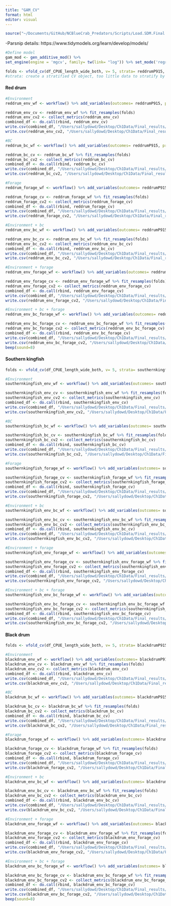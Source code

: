 ```yaml
---
title: "GAM_CV"
format: html
editor: visual
---
```


```r
source("~/Documents/GitHub/NCBlueCrab_Predators/Scripts/Load.SDM.Final.R")
```

-Parsnip details: https://www.tidymodels.org/learn/develop/models/

```r
#Define model 
gam_mod <- gen_additive_mod() %>%
set_engine(engine = 'mgcv', family= tw(link= "log")) %>% set_mode('regression')
```

```r
folds <- vfold_cv(df_CPUE_length_wide_both, v= 5, strata= reddrumP915, repeats= 100) #5 fold cross-validation repeated 100 times on the dataset
#strata: create a stratified CV object, too little data to stratify by Year 
```

#### Red drum

```r
#Environment
reddrum_env_wf <- workflow() %>% add_variables(outcomes= reddrumP915, predictors= c(avgdepth, avgssal, avgstemp, avgsdo, NoFishRest)) %>% add_model(gam_mod, formula= reddrumP915 ~ s(avgdepth) + s(avgssal) + s(avgstemp) + s(avgsdo) + s(NoFishRest)) %>% fit(data= df_CPUE_length_wide_both) 

reddrum_env_cv <- reddrum_env_wf %>% fit_resamples(folds)
reddrum_env_cv2 <- collect_metrics(reddrum_env_cv)
combined_df <- do.call(rbind, reddrum_env_cv)
write.csv(combined_df, "/Users/sallydowd/Desktop/Ch1Data/Final_results/GAMs/CV/reddrum_env_cv.csv")
write.csv(reddrum_env_cv2, "/Users/sallydowd/Desktop/Ch1Data/Final_results/GAMs/CV/Summary/reddrum_env_cv2.csv")

#BC
reddrum_bc_wf <- workflow() %>% add_variables(outcomes= reddrumP915, predictors= c(smallbluecrabP120)) %>% add_model(gam_mod, formula= reddrumP915 ~ s(log(smallbluecrabP120+1))) %>% fit(data= df_CPUE_length_wide_both) 

reddrum_bc_cv <- reddrum_bc_wf %>% fit_resamples(folds)
reddrum_bc_cv2 <- collect_metrics(reddrum_bc_cv)
combined_df <- do.call(rbind, reddrum_bc_cv)
write.csv(combined_df, "/Users/sallydowd/Desktop/Ch1Data/Final_results/GAMs/CV/reddrum_bc_cv.csv")
write.csv(reddrum_bc_cv2, "/Users/sallydowd/Desktop/Ch1Data/Final_results/GAMs/CV/Summary/reddrum_bc_cv2.csv")

#Forage
reddrum_forage_wf <- workflow() %>% add_variables(outcomes= reddrumP915, predictors= c(reddrumP915forageP915, reddrumP915forageP120)) %>% add_model(gam_mod, formula= reddrumP915 ~ s(log(reddrumP915forageP915+1)) + s(log(reddrumP915forageP120+1))) %>% fit(data= df_CPUE_length_wide_both) 

reddrum_forage_cv <- reddrum_forage_wf %>% fit_resamples(folds)
reddrum_forage_cv2 <- collect_metrics(reddrum_forage_cv)
combined_df <- do.call(rbind, reddrum_forage_cv)
write.csv(combined_df, "/Users/sallydowd/Desktop/Ch1Data/Final_results/GAMs/CV/reddrum_forage_cv.csv")
write.csv(reddrum_forage_cv2, "/Users/sallydowd/Desktop/Ch1Data/Final_results/GAMs/CV/Summary/reddrum_forage_cv2.csv")

#Environment + bc
reddrum_env_bc_wf <- workflow() %>% add_variables(outcomes= reddrumP915, predictors= c(avgdepth, avgssal, avgstemp, avgsdo, NoFishRest, smallbluecrabP120)) %>% add_model(gam_mod, formula= reddrumP915 ~ s(avgdepth) + s(avgssal) + s(avgstemp) + s(avgsdo) + s(NoFishRest) + s(log(smallbluecrabP120+1))) %>% fit(data= df_CPUE_length_wide_both) 

reddrum_env_bc_cv <- reddrum_env_bc_wf %>% fit_resamples(folds)
reddrum_env_bc_cv2 <- collect_metrics(reddrum_env_bc_cv)
combined_df <- do.call(rbind, reddrum_env_bc_cv)
write.csv(combined_df, "/Users/sallydowd/Desktop/Ch1Data/Final_results/GAMs/CV/reddrum_env_bc_cv.csv")
write.csv(reddrum_env_bc_cv2, "/Users/sallydowd/Desktop/Ch1Data/Final_results/GAMs/CV/Summary/reddrum_env_bc_cv2.csv")

#Environment + forage
reddrum_env_forage_wf <- workflow() %>% add_variables(outcomes= reddrumP915, predictors= c(avgdepth, avgssal, avgstemp, avgsdo, NoFishRest, reddrumP915forageP915, reddrumP915forageP120)) %>% add_model(gam_mod, formula= reddrumP915 ~ s(avgdepth) + s(avgssal) + s(avgstemp) + s(avgsdo) + s(NoFishRest) + s(log(reddrumP915forageP915+1)) + s(log(reddrumP915forageP120+1))) %>% fit(data= df_CPUE_length_wide_both) 

reddrum_env_forage_cv <- reddrum_env_forage_wf %>% fit_resamples(folds)
reddrum_env_forage_cv2 <- collect_metrics(reddrum_env_forage_cv)
combined_df <- do.call(rbind, reddrum_env_forage_cv)
write.csv(combined_df, "/Users/sallydowd/Desktop/Ch1Data/Final_results/GAMs/CV/reddrum_env_forage_cv.csv")
write.csv(reddrum_env_forage_cv2, "/Users/sallydowd/Desktop/Ch1Data/Final_results/GAMs/CV/Summary/reddrum_env_forage_cv2.csv")

#Environment + bc + forage 
reddrum_env_bc_forage_wf <- workflow() %>% add_variables(outcomes= reddrumP915, predictors= c(avgdepth, avgssal, avgstemp, avgsdo, NoFishRest, reddrumP915forageP915, reddrumP915forageP120, smallbluecrabP120)) %>% add_model(gam_mod, formula= reddrumP915 ~ s(avgdepth) + s(avgssal) + s(avgstemp) + s(avgsdo) + s(NoFishRest) + s(log(reddrumP915forageP915+1)) + s(log(reddrumP915forageP120+1)) + s(log(smallbluecrabP120+1))) %>% fit(data= df_CPUE_length_wide_both) 

reddrum_env_bc_forage_cv <- reddrum_env_bc_forage_wf %>% fit_resamples(folds)
reddrum_env_bc_forage_cv2 <- collect_metrics(reddrum_env_bc_forage_cv)
combined_df <- do.call(rbind, reddrum_env_bc_forage_cv)
write.csv(combined_df, "/Users/sallydowd/Desktop/Ch1Data/Final_results/GAMs/CV/reddrum_env_bc_forage_cv.csv")
write.csv(reddrum_env_bc_forage_cv2, "/Users/sallydowd/Desktop/Ch1Data/Final_results/GAMs/CV/Summary/reddrum_env_bc_forage_cv2.csv")
beep(sound=8)
```

#### Southern kingfish

```r
folds <- vfold_cv(df_CPUE_length_wide_both, v= 5, strata= southernkingfishP915, repeats= 100)
```

```r
#Environment
southernkingfish_env_wf <- workflow() %>% add_variables(outcomes= southernkingfishP915, predictors= c(avgdepth, avgssal, avgstemp, avgsdo, NoFishRest)) %>% add_model(gam_mod, formula= southernkingfishP915 ~ s(avgdepth) + s(avgssal) + s(avgstemp) + s(avgsdo) + s(NoFishRest)) %>% fit(data= df_CPUE_length_wide_both) 

southernkingfish_env_cv <- southernkingfish_env_wf %>% fit_resamples(folds)
southernkingfish_env_cv2 <- collect_metrics(southernkingfish_env_cv)
combined_df <- do.call(rbind, southernkingfish_env_cv)
write.csv(combined_df, "/Users/sallydowd/Desktop/Ch1Data/Final_results/GAMs/CV/southernkingfish_env_cv.csv")
write.csv(southernkingfish_env_cv2, "/Users/sallydowd/Desktop/Ch1Data/Final_results/GAMs/CV/Summary/southernkingfish_env_cv2.csv")

#BC
southernkingfish_bc_wf <- workflow() %>% add_variables(outcomes= southernkingfishP915, predictors= c(smallbluecrabP120)) %>% add_model(gam_mod, formula= southernkingfishP915 ~ s(log(smallbluecrabP120+1))) %>% fit(data= df_CPUE_length_wide_both) 

southernkingfish_bc_cv <- southernkingfish_bc_wf %>% fit_resamples(folds)
southernkingfish_bc_cv2 <- collect_metrics(southernkingfish_bc_cv)
combined_df <- do.call(rbind, southernkingfish_bc_cv)
write.csv(combined_df, "/Users/sallydowd/Desktop/Ch1Data/Final_results/GAMs/CV/southernkingfish_bc_cv.csv")
write.csv(southernkingfish_bc_cv2, "/Users/sallydowd/Desktop/Ch1Data/Final_results/GAMs/CV/Summary/southernkingfish_bc_cv2.csv")

#Forage
southernkingfish_forage_wf <- workflow() %>% add_variables(outcomes= southernkingfishP915, predictors= c(southernkingfishP915forageP915, southernkingfishP915forageP120)) %>% add_model(gam_mod, formula= southernkingfishP915 ~ s(log(southernkingfishP915forageP915+1)) + s(log(southernkingfishP915forageP120+1))) %>% fit(data= df_CPUE_length_wide_both) 

southernkingfish_forage_cv <- southernkingfish_forage_wf %>% fit_resamples(folds)
southernkingfish_forage_cv2 <- collect_metrics(southernkingfish_forage_cv)
combined_df <- do.call(rbind, southernkingfish_forage_cv)
write.csv(combined_df, "/Users/sallydowd/Desktop/Ch1Data/Final_results/GAMs/CV/southernkingfish_forage_cv.csv")
write.csv(southernkingfish_forage_cv2, "/Users/sallydowd/Desktop/Ch1Data/Final_results/GAMs/CV/Summary/southernkingfish_forage_cv2.csv")

#Environment + bc
southernkingfish_env_bc_wf <- workflow() %>% add_variables(outcomes= southernkingfishP915, predictors= c(avgdepth, avgssal, avgstemp, avgsdo, NoFishRest, smallbluecrabP120)) %>% add_model(gam_mod, formula= southernkingfishP915 ~ s(avgdepth) + s(avgssal) + s(avgstemp) + s(avgsdo) + s(NoFishRest) + s(log(smallbluecrabP120+1))) %>% fit(data= df_CPUE_length_wide_both) 

southernkingfish_env_bc_cv <- southernkingfish_env_bc_wf %>% fit_resamples(folds)
southernkingfish_env_bc_cv2 <- collect_metrics(southernkingfish_env_bc_cv)
combined_df <- do.call(rbind, southernkingfish_env_bc_cv)
write.csv(combined_df, "/Users/sallydowd/Desktop/Ch1Data/Final_results/GAMs/CV/southernkingfish_env_bc_cv.csv")
write.csv(southernkingfish_env_bc_cv2, "/Users/sallydowd/Desktop/Ch1Data/Final_results/GAMs/CV/Summary/southernkingfish_env_bc_cv2.csv")

#Environment + forage
southernkingfish_env_forage_wf <- workflow() %>% add_variables(outcomes= southernkingfishP915, predictors= c(avgdepth, avgssal, avgstemp, avgsdo, NoFishRest, southernkingfishP915forageP915, southernkingfishP915forageP120)) %>% add_model(gam_mod, formula= southernkingfishP915 ~ s(avgdepth) + s(avgssal) + s(avgstemp) + s(avgsdo) + s(NoFishRest) + s(log(southernkingfishP915forageP915+1)) + s(log(southernkingfishP915forageP120+1))) %>% fit(data= df_CPUE_length_wide_both) 

southernkingfish_env_forage_cv <- southernkingfish_env_forage_wf %>% fit_resamples(folds)
southernkingfish_env_forage_cv2 <- collect_metrics(southernkingfish_env_forage_cv)
combined_df <- do.call(rbind, southernkingfish_env_forage_cv)
write.csv(combined_df, "/Users/sallydowd/Desktop/Ch1Data/Final_results/GAMs/CV/southernkingfish_env_forage_cv.csv")
write.csv(southernkingfish_env_forage_cv2, "/Users/sallydowd/Desktop/Ch1Data/Final_results/GAMs/CV/Summary/southernkingfish_env_forage_cv2.csv")

#Environment + bc + forage 
southernkingfish_env_bc_forage_wf <- workflow() %>% add_variables(outcomes= southernkingfishP915, predictors= c(avgdepth, avgssal, avgstemp, avgsdo, NoFishRest, southernkingfishP915forageP915, southernkingfishP915forageP120, smallbluecrabP120)) %>% add_model(gam_mod, formula= southernkingfishP915 ~ s(avgdepth) + s(avgssal) + s(avgstemp) + s(avgsdo) + s(NoFishRest) + s(log(southernkingfishP915forageP915+1)) + s(log(southernkingfishP915forageP120+1)) + s(log(smallbluecrabP120+1))) %>% fit(data= df_CPUE_length_wide_both) 

southernkingfish_env_bc_forage_cv <- southernkingfish_env_bc_forage_wf %>% fit_resamples(folds)
southernkingfish_env_bc_forage_cv2 <- collect_metrics(southernkingfish_env_bc_forage_cv)
combined_df <- do.call(rbind, southernkingfish_env_bc_forage_cv)
write.csv(combined_df, "/Users/sallydowd/Desktop/Ch1Data/Final_results/GAMs/CV/southernkingfish_env_bc_forage_cv.csv")
write.csv(southernkingfish_env_bc_forage_cv2, "/Users/sallydowd/Desktop/Ch1Data/Final_results/GAMs/CV/Summary/southernkingfish_env_bc_forage_cv2.csv")
```

#### Black drum

```r
folds <- vfold_cv(df_CPUE_length_wide_both, v= 5, strata= blackdrumP915, repeats= 100)
```

```r
#Environment
blackdrum_env_wf <- workflow() %>% add_variables(outcomes= blackdrumP915, predictors= c(avgdepth, avgssal, avgstemp, avgsdo, NoFishRest)) %>% add_model(gam_mod, formula= blackdrumP915 ~ s(avgdepth) + s(avgssal) + s(avgstemp) + s(avgsdo) + s(NoFishRest)) %>% fit(data= df_CPUE_length_wide_both) 
blackdrum_env_cv <- blackdrum_env_wf %>% fit_resamples(folds)
blackdrum_env_cv2 <- collect_metrics(blackdrum_env_cv)
combined_df <- do.call(rbind, blackdrum_env_cv)
write.csv(combined_df, "/Users/sallydowd/Desktop/Ch1Data/Final_results/GAMs/CV/blackdrum_env_cv.csv")
write.csv(blackdrum_env_cv2, "/Users/sallydowd/Desktop/Ch1Data/Final_results/GAMs/CV/Summary/blackdrum_env_cv2.csv")

#BC
blackdrum_bc_wf <- workflow() %>% add_variables(outcomes= blackdrumP915, predictors= c(smallbluecrabP120)) %>% add_model(gam_mod, formula= blackdrumP915 ~ s(log(smallbluecrabP120+1))) %>% fit(data= df_CPUE_length_wide_both) 

blackdrum_bc_cv <- blackdrum_bc_wf %>% fit_resamples(folds)
blackdrum_bc_cv2 <- collect_metrics(blackdrum_bc_cv)
combined_df <- do.call(rbind, blackdrum_bc_cv)
write.csv(combined_df, "/Users/sallydowd/Desktop/Ch1Data/Final_results/GAMs/CV/blackdrum_bc_cv.csv")
write.csv(blackdrum_bc_cv2, "/Users/sallydowd/Desktop/Ch1Data/Final_results/GAMs/CV/Summary/blackdrum_bc_cv2.csv")

#Forage
blackdrum_forage_wf <- workflow() %>% add_variables(outcomes= blackdrumP915, predictors= c(blackdrumP915forageP120)) %>% add_model(gam_mod, formula= blackdrumP915 ~ s(log(blackdrumP915forageP120+1))) %>% fit(data= df_CPUE_length_wide_both) 

blackdrum_forage_cv <- blackdrum_forage_wf %>% fit_resamples(folds)
blackdrum_forage_cv2 <- collect_metrics(blackdrum_forage_cv)
combined_df <- do.call(rbind, blackdrum_forage_cv)
write.csv(combined_df, "/Users/sallydowd/Desktop/Ch1Data/Final_results/GAMs/CV/blackdrum_forage_cv.csv")
write.csv(blackdrum_forage_cv2, "/Users/sallydowd/Desktop/Ch1Data/Final_results/GAMs/CV/Summary/blackdrum_forage_cv2.csv")

#Environment + bc
blackdrum_env_bc_wf <- workflow() %>% add_variables(outcomes= blackdrumP915, predictors= c(avgdepth, avgssal, avgstemp, avgsdo, NoFishRest, smallbluecrabP120)) %>% add_model(gam_mod, formula= blackdrumP915 ~ s(avgdepth) + s(avgssal) + s(avgstemp) + s(avgsdo) + s(NoFishRest) + s(log(smallbluecrabP120+1))) %>% fit(data= df_CPUE_length_wide_both) 

blackdrum_env_bc_cv <- blackdrum_env_bc_wf %>% fit_resamples(folds)
blackdrum_env_bc_cv2 <- collect_metrics(blackdrum_env_bc_cv)
combined_df <- do.call(rbind, blackdrum_env_bc_cv)
write.csv(combined_df, "/Users/sallydowd/Desktop/Ch1Data/Final_results/GAMs/CV/blackdrum_env_bc_cv.csv")
write.csv(blackdrum_env_bc_cv2, "/Users/sallydowd/Desktop/Ch1Data/Final_results/GAMs/CV/Summary/blackdrum_env_bc_cv2.csv")

#Environment + forage
blackdrum_env_forage_wf <- workflow() %>% add_variables(outcomes= blackdrumP915, predictors= c(avgdepth, avgssal, avgstemp, avgsdo, NoFishRest, blackdrumP915forageP120)) %>% add_model(gam_mod, formula= blackdrumP915 ~ s(avgdepth) + s(avgssal) + s(avgstemp) + s(avgsdo) + s(NoFishRest) + s(log(blackdrumP915forageP120+1))) %>% fit(data= df_CPUE_length_wide_both) 

blackdrum_env_forage_cv <- blackdrum_env_forage_wf %>% fit_resamples(folds)
blackdrum_env_forage_cv2 <- collect_metrics(blackdrum_env_forage_cv)
combined_df <- do.call(rbind, blackdrum_env_forage_cv)
write.csv(combined_df, "/Users/sallydowd/Desktop/Ch1Data/Final_results/GAMs/CV/blackdrum_env_forage_cv.csv")
write.csv(blackdrum_env_forage_cv2, "/Users/sallydowd/Desktop/Ch1Data/Final_results/GAMs/CV/Summary/blackdrum_env_forage_cv2.csv")

#Environment + bc + forage 
blackdrum_env_bc_forage_wf <- workflow() %>% add_variables(outcomes= blackdrumP915, predictors= c(avgdepth, avgssal, avgstemp, avgsdo, NoFishRest, blackdrumP915forageP120, smallbluecrabP120)) %>% add_model(gam_mod, formula= blackdrumP915 ~ s(avgdepth) + s(avgssal) + s(avgstemp) + s(avgsdo) + s(NoFishRest) + s(log(blackdrumP915forageP120+1)) + s(log(smallbluecrabP120+1))) %>% fit(data= df_CPUE_length_wide_both) 

blackdrum_env_bc_forage_cv <- blackdrum_env_bc_forage_wf %>% fit_resamples(folds)
blackdrum_env_bc_forage_cv2 <- collect_metrics(blackdrum_env_bc_forage_cv)
combined_df <- do.call(rbind, blackdrum_env_bc_forage_cv)
write.csv(combined_df, "/Users/sallydowd/Desktop/Ch1Data/Final_results/GAMs/CV/blackdrum_env_bc_forage_cv.csv")
write.csv(blackdrum_env_bc_forage_cv2, "/Users/sallydowd/Desktop/Ch1Data/Final_results/GAMs/CV/Summary/blackdrum_env_bc_forage_cv2.csv")
beep(sound=8)
```
